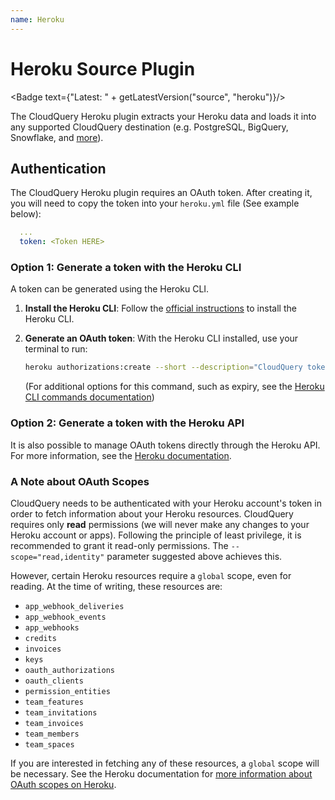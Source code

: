 ```yaml
---
name: Heroku
---
```

# Heroku Source Plugin


<Badge text={"Latest: " + getLatestVersion("source", "heroku")}/>

The CloudQuery Heroku plugin extracts your Heroku data and loads it into any supported CloudQuery destination (e.g. PostgreSQL, BigQuery, Snowflake, and [more](/docs/plugins/destinations/overview)).

## Authentication

The CloudQuery Heroku plugin requires an OAuth token. After creating it, you
will need to copy the token into your `heroku.yml` file (See example below):

```yaml copy
  ...
  token: <Token HERE>
```

### Option 1: Generate a token with the Heroku CLI

A token can be generated using the Heroku CLI.

 1. **Install the Heroku CLI**: Follow the [official instructions](https://devcenter.heroku.com/articles/heroku-cli) to install the Heroku CLI.
 2. **Generate an OAuth token**: With the Heroku CLI installed, use your terminal to run:
    ```bash copy
    heroku authorizations:create --short --description="CloudQuery token" --scope="read,identity"
    ```

    (For additional options for this command, such as expiry, see the [Heroku CLI commands documentation](https://devcenter.heroku.com/articles/heroku-cli-commands#heroku-authorizations-create))

### Option 2: Generate a token with the Heroku API

It is also possible to manage OAuth tokens directly through the Heroku API. For more information, see the [Heroku documentation](https://devcenter.heroku.com/articles/platform-api-reference#oauth-authorization-create). 

### A Note about OAuth Scopes

CloudQuery needs to be authenticated with your Heroku account's token in order to fetch information about your Heroku resources.
CloudQuery requires only **read** permissions (we will never make any changes to your Heroku account or apps).
Following the principle of least privilege, it is recommended to grant it read-only permissions. The `--scope="read,identity"`
parameter suggested above achieves this. 

However, certain Heroku resources require a `global` scope, even for reading. At the time of writing, these resources are:
 - `app_webhook_deliveries`
 - `app_webhook_events`
 - `app_webhooks`
 - `credits`
 - `invoices`
 - `keys`
 - `oauth_authorizations`
 - `oauth_clients`
 - `permission_entities`
 - `team_features`
 - `team_invitations`
 - `team_invoices`
 - `team_members`
 - `team_spaces`

If you are interested in fetching any of these resources, a `global` scope will be necessary. See the Heroku documentation for [more information about OAuth scopes on Heroku](https://devcenter.heroku.com/articles/oauth#scopes).

